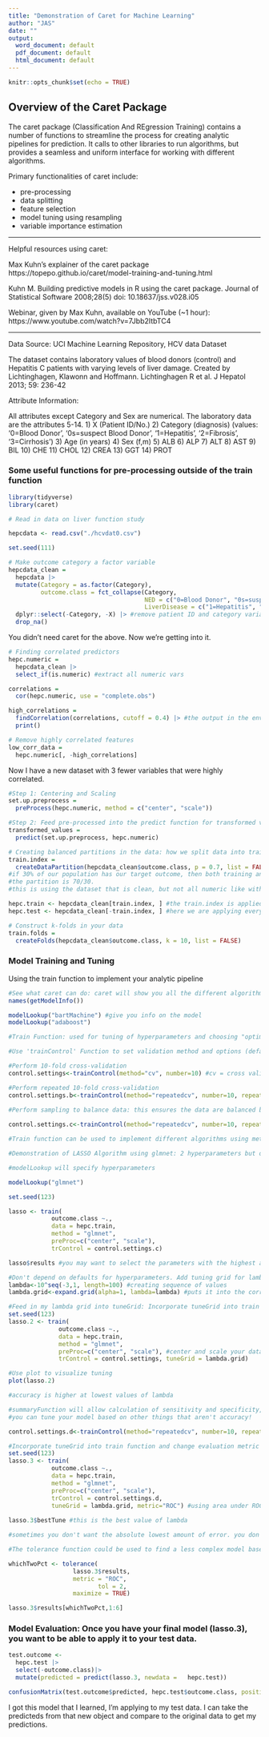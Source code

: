 ```yaml
---
title: "Demonstration of Caret for Machine Learning"
author: "JAS"
date: ""
output:
  word_document: default
  pdf_document: default
  html_document: default
---
```


```r
knitr::opts_chunk$set(echo = TRUE)
```
## Overview of the Caret Package

The caret package (Classification And REgression Training) contains a number of functions to streamline the process for creating analytic pipelines for prediction. It calls to other libraries to run algorithms, but provides a seamless and uniform interface for working with different algorithms.

Primary functionalities of caret include:

* pre-processing
* data splitting
* feature selection
* model tuning using resampling
* variable importance estimation

***

Helpful resources using caret:

Max Kuhn's explainer of the caret package
https://topepo.github.io/caret/model-training-and-tuning.html

Kuhn M. Building predictive models in R using the caret package. Journal of Statistical Software 2008;28(5) doi: 10.18637/jss.v028.i05

Webinar, given by Max Kuhn, available on YouTube (~1 hour): https://www.youtube.com/watch?v=7Jbb2ItbTC4


***
Data Source: UCI Machine Learning Repository, HCV data Dataset

The dataset contains laboratory values of blood donors (control) and Hepatitis C patients with varying levels of liver damage. Created by Lichtinghagen, Klawonn and Hoffmann. Lichtinghagen R et al. J Hepatol 2013; 59: 236-42


Attribute Information:

All attributes except Category and Sex are numerical. The laboratory data are the attributes 5-14.
1) X (Patient ID/No.)
2) Category (diagnosis) (values: '0=Blood Donor', '0s=suspect Blood Donor', '1=Hepatitis', '2=Fibrosis', '3=Cirrhosis')
3) Age (in years)
4) Sex (f,m)
5) ALB
6) ALP
7) ALT
8) AST
9) BIL
10) CHE
11) CHOL
12) CREA
13) GGT
14) PROT

### Some useful functions for pre-processing outside of the train function

```r
library(tidyverse)
library(caret)

# Read in data on liver function study

hepcdata <- read.csv("./hcvdat0.csv")

set.seed(111)

# Make outcome category a factor variable
hepcdata_clean = 
  hepcdata |> 
  mutate(Category = as.factor(Category), 
         outcome.class = fct_collapse(Category, 
                                      NED = c("0=Blood Donor", "0s=suspect Blood Donor"), 
                                      LiverDisease = c("1=Hepatitis", "2=Fibrosis", "3=Cirrhosis"))) |>
  dplyr::select(-Category, -X) |> #remove patient ID and category variable that was collapsed as outcome.class
  drop_na()
```

You didn't need caret for the above. Now we're getting into it. 

```r
# Finding correlated predictors
hepc.numeric =
  hepcdata_clean |> 
  select_if(is.numeric) #extract all numeric vars

correlations =
  cor(hepc.numeric, use = "complete.obs")

high_correlations =
  findCorrelation(correlations, cutoff = 0.4) |> #the output in the environment tells me i have 3 columns with corr >0.5 #findCorrelation is a function within caret package
  print()

# Remove highly correlated features
low_corr_data =
  hepc.numeric[, -high_correlations]
```

Now I have a new dataset with 3 fewer variables that were highly correlated.

```r
#Step 1: Centering and Scaling
set.up.preprocess =
  preProcess(hepc.numeric, method = c("center", "scale")) 

#Step 2: Feed pre-processed into the predict function for transformed values: output pre-processed values
transformed_values = 
  predict(set.up.preprocess, hepc.numeric)

# Creating balanced partitions in the data: how we split data into training and testing
train.index =
  createDataPartition(hepcdata_clean$outcome.class, p = 0.7, list = FALSE)
#if 30% of our population has our target outcome, then both training and testing data also has to have 30%. 
#the partition is 70/30. 
#this is using the dataset that is clean, but not all numeric like with the correlation. now we need outcome col. 

hepc.train <- hepcdata_clean[train.index, ] #the train.index is applied to our data and created the training dataset
hepc.test <- hepcdata_clean[-train.index, ] #here we are applying everything left that is NOT in the train.index vector to my data to make testing data

# Construct k-folds in your data
train.folds =
  createFolds(hepcdata_clean$outcome.class, k = 10, list = FALSE)
```

### Model Training and Tuning

Using the train function to implement your analytic pipeline

```r
#See what caret can do: caret will show you all the different algorithms you can implement! 
names(getModelInfo())

modelLookup("bartMachine") #give you info on the model
modelLookup("adaboost")

#Train Function: used for tuning of hyperparameters and choosing "optimal" model

#Use 'trainControl' Function to set validation method and options (default is bootstrap)

#Perform 10-fold cross-validation
control.settings<-trainControl(method="cv", number=10) #cv = cross validation

#Perform repeated 10-fold cross-validation
control.settings.b<-trainControl(method="repeatedcv", number=10, repeats=10)

#Perform sampling to balance data: this ensures the data are balanced between people that have the target outcome and people who do not
 
control.settings.c<-trainControl(method="repeatedcv", number=10, repeats=10, sampling="down") #up is with replacement

#Train function can be used to implement different algorithms using method=
```


```r
#Demonstration of LASSO Algorithm using glmnet: 2 hyperparameters but only one varies 

#modelLookup will specify hyperparameters

modelLookup("glmnet")

set.seed(123)

lasso <- train(
            outcome.class ~.,
            data = hepc.train,
            method = "glmnet",
            preProc=c("center", "scale"),
            trControl = control.settings.c)

lasso$results #you may want to select the parameters with the highest accuracy 

#Don't depend on defaults for hyperparameters. Add tuning grid for lambda and alpha (but set alpha to 1 for LASSO bc it always is)
lambda<-10^seq(-3,1, length=100) #creating sequence of values
lambda.grid<-expand.grid(alpha=1, lambda=lambda) #puts it into the correct format for the train function

#Feed in my lambda grid into tuneGrid: Incorporate tuneGrid into train function 
set.seed(123)
lasso.2 <- train(
              outcome.class ~.,
              data = hepc.train,
              method = "glmnet",
              preProc=c("center", "scale"), #center and scale your data 
              trControl = control.settings, tuneGrid = lambda.grid) 

#Use plot to visualize tuning
plot(lasso.2)

#accuracy is higher at lowest values of lambda
```


```r
#summaryFunction will allow calculation of sensitivity and specificity, classProbs= TRUE will allow the calculation of predicted probabilities
#you can tune your model based on other things that aren't accuracy! 

control.settings.d<-trainControl(method="repeatedcv", number=10, repeats=5, sampling="down", classProbs = TRUE, summaryFunction = twoClassSummary)

#Incorporate tuneGrid into train function and change evaluation metric to area under ROC curve
set.seed(123)
lasso.3 <- train(
            outcome.class ~.,
            data = hepc.train,
            method = "glmnet",
            preProc=c("center", "scale"),
            trControl = control.settings.d, 
            tuneGrid = lambda.grid, metric="ROC") #using area under ROC curve as metric, default was accuracy
  
lasso.3$bestTune #this is the best value of lambda
```


```r
#sometimes you don't want the absolute lowest amount of error. you don't want to OPTIMIZE because there is that trade off between bias and 

#The tolerance function could be used to find a less complex model based on (x-xbest)/xbestx 100, which is #the percent difference. For example, to select parameter values based on a 2% loss of performance:

whichTwoPct <- tolerance(
                  lasso.3$results,
                  metric = "ROC", 
                         tol = 2, 
                  maximize = TRUE) 

lasso.3$results[whichTwoPct,1:6]


```

### Model Evaluation: Once you have your final model (lasso.3), you want to be able to apply it to your test data.

```r
test.outcome <-
  hepc.test |>
  select(-outcome.class)|>
  mutate(predicted = predict(lasso.3, newdata =   hepc.test))

confusionMatrix(test.outcome$predicted, hepc.test$outcome.class, positive = "LiverDisease")

```

I got this model that I learned, I'm applying to my test data. I can take the predicteds from that new object and compare to the original data to get my predictions. 
